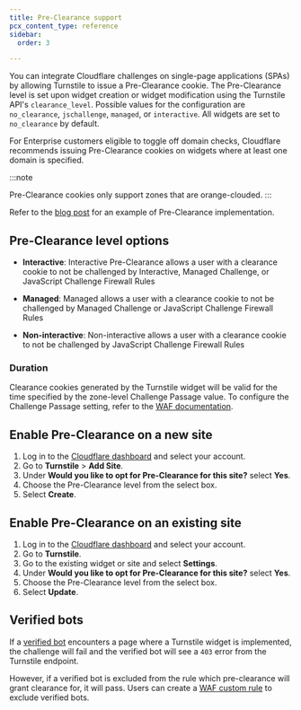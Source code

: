 ```yaml
---
title: Pre-Clearance support
pcx_content_type: reference
sidebar:
  order: 3

---
```


You can integrate Cloudflare challenges on single-page applications (SPAs) by allowing Turnstile to issue a Pre-Clearance cookie. The Pre-Clearance level is set upon widget creation or widget modification using the Turnstile API's `clearance_level`. Possible values for the configuration are `no_clearance`, `jschallenge`, `managed`,  or `interactive`. All widgets are set to `no_clearance` by default.

For Enterprise customers eligible to toggle off domain checks, Cloudflare recommends issuing Pre-Clearance cookies on widgets where at least one domain is specified.

:::note

Pre-Clearance cookies only support zones that are orange-clouded. 
:::

Refer to the [blog post](https://blog.cloudflare.com/integrating-turnstile-with-the-cloudflare-waf-to-challenge-fetch-requests) for an example of Pre-Clearance implementation.

## Pre-Clearance level options

* **Interactive**: Interactive Pre-Clearance allows a user with a clearance cookie to not be challenged by Interactive, Managed Challenge, or JavaScript Challenge Firewall Rules

* **Managed**: Managed allows a user with a clearance cookie to not be challenged by Managed Challenge or JavaScript Challenge Firewall Rules

* **Non-interactive**: Non-interactive allows a user with a clearance cookie to not be challenged by JavaScript Challenge Firewall Rules

### Duration

Clearance cookies generated by the Turnstile widget will be valid for the time specified by the zone-level Challenge Passage value. To configure the Challenge Passage setting, refer to the [WAF documentation](/waf/tools/challenge-passage/).

## Enable Pre-Clearance on a new site

1. Log in to the [Cloudflare dashboard](https://dash.cloudflare.com/login) and select your account.
2. Go to **Turnstile** > **Add Site**.
3. Under **Would you like to opt for Pre-Clearance for this site?** select **Yes**.
4. Choose the Pre-Clearance level from the select box.
5. Select **Create**.

## Enable Pre-Clearance on an existing site

1. Log in to the [Cloudflare dashboard](https://dash.cloudflare.com/login) and select your account.
2. Go to **Turnstile**.
3. Go to the existing widget or site and select **Settings**.
4. Under **Would you like to opt for Pre-Clearance for this site?** select **Yes**.
5. Choose the Pre-Clearance level from the select box.
6. Select **Update**.

## Verified bots

If a [verified bot](/bots/concepts/bot/#verified-bots) encounters a page where a Turnstile widget is implemented, the challenge will fail and the verified bot will see a `403` error from the Turnstile endpoint.

However, if a verified bot is excluded from the rule which pre-clearance will grant clearance for, it will pass. Users can create a [WAF custom rule](/waf/custom-rules/) to exclude verified bots.
